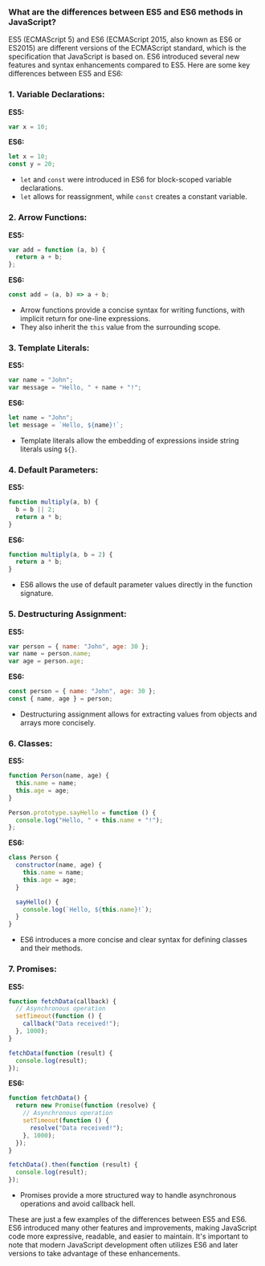 ### What are the differences between ES5 and ES6 methods in JavaScript?

ES5 (ECMAScript 5) and ES6 (ECMAScript 2015, also known as ES6 or ES2015) are different versions of the ECMAScript standard, which is the specification that JavaScript is based on. ES6 introduced several new features and syntax enhancements compared to ES5. Here are some key differences between ES5 and ES6:

### 1. **Variable Declarations:**

**ES5:**

```javascript
var x = 10;
```

**ES6:**

```javascript
let x = 10;
const y = 20;
```

- `let` and `const` were introduced in ES6 for block-scoped variable declarations.
- `let` allows for reassignment, while `const` creates a constant variable.

### 2. **Arrow Functions:**

**ES5:**

```javascript
var add = function (a, b) {
  return a + b;
};
```

**ES6:**

```javascript
const add = (a, b) => a + b;
```

- Arrow functions provide a concise syntax for writing functions, with implicit return for one-line expressions.
- They also inherit the `this` value from the surrounding scope.

### 3. **Template Literals:**

**ES5:**

```javascript
var name = "John";
var message = "Hello, " + name + "!";
```

**ES6:**

```javascript
let name = "John";
let message = `Hello, ${name}!`;
```

- Template literals allow the embedding of expressions inside string literals using `${}`.

### 4. **Default Parameters:**

**ES5:**

```javascript
function multiply(a, b) {
  b = b || 2;
  return a * b;
}
```

**ES6:**

```javascript
function multiply(a, b = 2) {
  return a * b;
}
```

- ES6 allows the use of default parameter values directly in the function signature.

### 5. **Destructuring Assignment:**

**ES5:**

```javascript
var person = { name: "John", age: 30 };
var name = person.name;
var age = person.age;
```

**ES6:**

```javascript
const person = { name: "John", age: 30 };
const { name, age } = person;
```

- Destructuring assignment allows for extracting values from objects and arrays more concisely.

### 6. **Classes:**

**ES5:**

```javascript
function Person(name, age) {
  this.name = name;
  this.age = age;
}

Person.prototype.sayHello = function () {
  console.log("Hello, " + this.name + "!");
};
```

**ES6:**

```javascript
class Person {
  constructor(name, age) {
    this.name = name;
    this.age = age;
  }

  sayHello() {
    console.log(`Hello, ${this.name}!`);
  }
}
```

- ES6 introduces a more concise and clear syntax for defining classes and their methods.

### 7. **Promises:**

**ES5:**

```javascript
function fetchData(callback) {
  // Asynchronous operation
  setTimeout(function () {
    callback("Data received!");
  }, 1000);
}

fetchData(function (result) {
  console.log(result);
});
```

**ES6:**

```javascript
function fetchData() {
  return new Promise(function (resolve) {
    // Asynchronous operation
    setTimeout(function () {
      resolve("Data received!");
    }, 1000);
  });
}

fetchData().then(function (result) {
  console.log(result);
});
```

- Promises provide a more structured way to handle asynchronous operations and avoid callback hell.

These are just a few examples of the differences between ES5 and ES6. ES6 introduced many other features and improvements, making JavaScript code more expressive, readable, and easier to maintain. It's important to note that modern JavaScript development often utilizes ES6 and later versions to take advantage of these enhancements.
